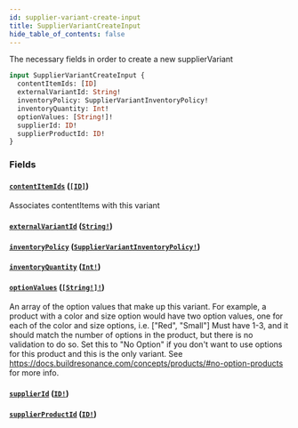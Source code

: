 ```yaml
---
id: supplier-variant-create-input
title: SupplierVariantCreateInput
hide_table_of_contents: false
---
```



The necessary fields in order to create a new supplierVariant

```graphql
input SupplierVariantCreateInput {
  contentItemIds: [ID]
  externalVariantId: String!
  inventoryPolicy: SupplierVariantInventoryPolicy!
  inventoryQuantity: Int!
  optionValues: [String!]!
  supplierId: ID!
  supplierProductId: ID!
}
```


### Fields

#### [`contentItemIds`](#) ([`[ID]`](/supply/api/graphql-admin/reference/scalars/id))

Associates contentItems with this variant


#### [`externalVariantId`](#) ([`String!`](/supply/api/graphql-admin/reference/scalars/string))




#### [`inventoryPolicy`](#) ([`SupplierVariantInventoryPolicy!`](/supply/api/graphql-admin/reference/enums/supplier-variant-inventory-policy))




#### [`inventoryQuantity`](#) ([`Int!`](/supply/api/graphql-admin/reference/scalars/int))




#### [`optionValues`](#) ([`[String!]!`](/supply/api/graphql-admin/reference/scalars/string))

An array of the option values that make up this variant.
For example, a product with a color and size option would have two option values,
one for each of the color and size options, i.e. ["Red", "Small"]
Must have 1-3, and it should match the number of options in the product, but there is no validation to do so.
Set this to "No Option" if you don't want to use options for this product and this is the only variant.
See https://docs.buildresonance.com/concepts/products/#no-option-products for more info.


#### [`supplierId`](#) ([`ID!`](/supply/api/graphql-admin/reference/scalars/id))




#### [`supplierProductId`](#) ([`ID!`](/supply/api/graphql-admin/reference/scalars/id))






